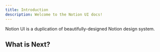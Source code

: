 ```yaml
---
title: Introduction
description: Welcome to the Notion UI docs!
---
```


Notion UI is a duplication of beautifully-designed Notion design system.

## What is Next?

<Cards>
  <Card
    title="Learn more about installation"
    href="/docs/getting-started/installation"
  />
</Cards>

